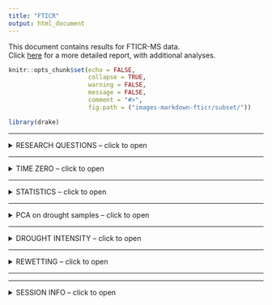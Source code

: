 ```yaml
---
title: "FTICR"
output: html_document
---
```


This document contains results for FTICR-MS data.  
Click [here](https://github.com/PNNL-TES/TES-drydown/blob/master/markdown/report_fticr_full.md) for a more detailed report, with additional analyses.


```r
knitr::opts_chunk$set(echo = FALSE,
                      collapse = TRUE,
                      warning = FALSE,
                      message = FALSE,
                      comment = "#>",
                      fig.path = ("images-markdown-fticr/subset/"))

library(drake)
```

---

<details>
  <summary>RESEARCH QUESTIONS -- click to open</summary>

1. effect of drought duration?
1. effect of drought intensity? **CW** (constant weight drying) vs. **FAD** (forced air drying, more intense)
1. effect of post-drought rewetting? instant rewet (no saturation) vs. 2 week saturation
1. difference by site?
1. difference by soil depth? 0-5 cm vs. 5cm-end

</details>

---

<details>
  <summary>TIME ZERO -- click to open</summary>

## TIME ZERO SAMPLES
### Van Krevelen plots
```r
readd(gg_vk_timezero)
```


There was no significant influence of site, but there was a significant influence of depth (0-5cm vs. 5cm-end).

<details>
  <summary>statistics</summary>
  
#### PCA

```r
readd(gg_pca_tzero)
```

#### PERMANOVA
```r
readd(fticr_permanova_tzero)
```

</details>

#### Relative abundance
```r
readd(gg_relabund_bar)$relabund_bar_tzero
```

(ANOVA): 

- aromatic, condensed aromatic influenced by Site and depth
- aliphatic, lignin did not change significantly by Site or depth

</details>

---

<details>
  <summary>STATISTICS -- click to open</summary>

## STATISTICS
### PERMANOVA
```r
readd(fticr_permanova)
```

PERMANOVA results for *drought samples only*. i.e. no time zero

- All variables showed a significant influence on WEOC composition. 
- Saturation and depth were the strongest predictors, each accounting for **~28 %** of total variation (see `R2` column). 
- Site, drought length, drought intensity were significant, but each accounted only for 2-3 % of total variation. 

</details>

---

<details>
  <summary>PCA on drought samples -- click to open</summary>
  
## PCA
 
**including time-zero samples**

```r
readd(gg_pca)$gg_pca_overall1
```

**drought samples only**
```r
readd(gg_pca2)
```

</details>

--- 

<details>
  <summary>DROUGHT INTENSITY -- click to open</summary>

## HOW DID DRYING (CW VS. FAD) INFLUENCE CHEMISTRY?

```r
readd(gg_newpeaks_drying_overall)
```


</details>

---

<details>
  <summary>REWETTING -- click to open</summary>

## HOW DID WETTING (INSTANT REWET VS. SATURATION INCUBATION) INFLUENCE CHEMISTRY?

```r
readd(gg_newpeaks_saturation_overall)
```

</details>

---


---


<details>
  <summary>SESSION INFO -- click to open</summary>

date run: `r Sys.Date()`

```r
sessionInfo()
```

</details>
